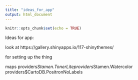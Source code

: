 ```yaml
---
title: "ideas_for_app"
output: html_document
---
```


```r
knitr::opts_chunk$set(echo = TRUE)
```


Ideas for app:

look at
https://gallery.shinyapps.io/117-shinythemes/

for setting up the thing

maps
providers$Stamen.TonerLite
providers$Stamen.Watercolor
providers$CartoDB.PositronNoLabels